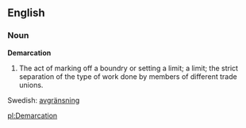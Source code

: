 ==English==
===Noun===
'''Demarcation'''

# The act of marking off a boundry or setting a limit; a limit; the strict separation of the type of work done by members of different trade unions.


Swedish: [[avgränsning]]

[[pl:Demarcation]]